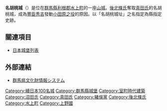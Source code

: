 {{日本城郭概要表|
nihongo = 名胡桃城|
hiragana=なぐるみじょう|
romaji=Nagurumi-jō|
img = File:Nagurumijyo.jpg|
img_capt = 名胡桃城址之碑|
img_width =220px|
name = 名胡桃城|
pref = 群馬縣|
ar_called = |
struct = [[山城|山城]]|
tower_struct = 無|
builders = 沼田氏|
build_y = [[明應_(日本)|明應]]元年（1492年）|
revamp = |
rulers = 沼田氏、[[真田氏|真田氏]]（鈴木重則）|
reject_y = [[天正_(日本)|天正]]18年（1590年）|
remains = 曲輪、土壘 他
|cultural asset = 群馬縣指定史跡
|location = 
}}

'''名胡桃城'''（{{jpn|j=名胡桃城|hg=なぐるみじょう}}）是位在[[群馬縣|群馬縣]][[利根郡|利根郡]][[水上町|水上町]]的一座[[城_(日本)|山城]]。[[後北條氏|後北條氏]]奪取[[真田氏|真田氏]]的名胡桃城，成為[[豐臣秀吉|豐臣秀吉]]發動[[小田原之役|小田原之役]]的原因。以「名胡桃城址」之名指定為縣指定史跡。

== 關連項目 ==
*[[日本城堡列表|日本城堡列表]]

== 外部連結 ==
*[https://web.archive.org/web/20120412174613/http://www2.wagamachi-guide.com/gunma/index.html 群馬県文化財情報システム]

{{DEFAULTSORT:Nagurumijo}}
{{續日本100名城}}
[[Category:續日本100名城|Category:續日本100名城]]
[[Category:群馬縣城堡|Category:群馬縣城堡]]
[[Category:室町時代建築|Category:室町時代建築]]
[[Category:沼田氏|Category:沼田氏]]
[[Category:真田氏|Category:真田氏]]
[[Category:豬俁黨|Category:豬俁黨]]
[[Category:後北條氏|Category:後北條氏]]
[[Category:水上町|Category:水上町]]
[[Category:上野國|Category:上野國]]